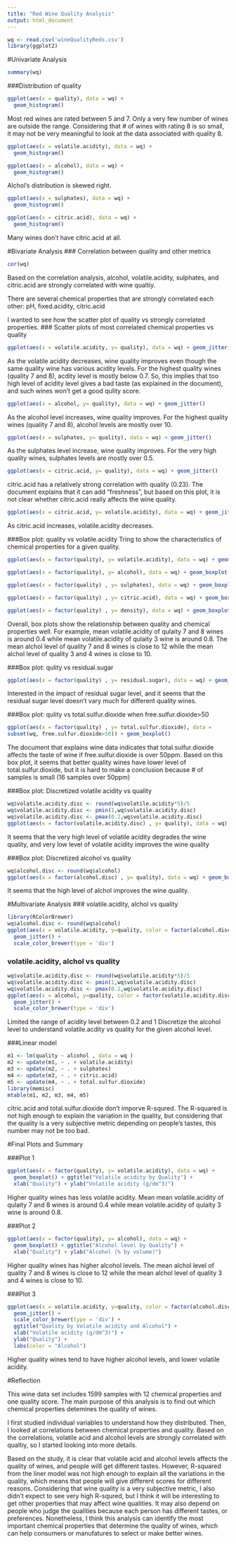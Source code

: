 ```yaml
---
title: "Red Wine Quality Analysis"
output: html_document
---
```


```r
wq <- read.csv('wineQualityReds.csv')
library(ggplot2)
```

#Univariate Analysis
```r
summary(wq)
```

###Distribution of quality
```r
ggplot(aes(x = quality), data = wq) +
  geom_histogram()
```

Most red wines are rated between 5 and 7. Only a very few number of wines are outside the range. Considering that # of wines with rating 8 is so small, it may not be very meaningful to look at the data associated with quality 8. 

```r
ggplot(aes(x = volatile.acidity), data = wq) +
  geom_histogram() 

ggplot(aes(x = alcohol), data = wq) +
  geom_histogram() 
```

Alchol's distribution is skewed right.

```r
ggplot(aes(x = sulphates), data = wq) +
  geom_histogram() 

ggplot(aes(x = citric.acid), data = wq) +
  geom_histogram() 
```

Many wines don't have citric.acid at all.


#Bivariate Analysis
### Correlation between quality and other metrics
```r
cor(wq)
```

Based on the correlation analysis, alcohol, volatile.acidity, sulphates, and citric.acid are strongly correlated with wine qualtiy. 

There are several chemical properties that are strongly correlated each other: pH, fixed.acidity, citric.acid

I wanted to see how the scatter plot of quality vs strongly correlated properties.
### Scatter plots of most correlated chemical properties vs quality

```r
ggplot(aes(x = volatile.acidity, y= quality), data = wq) + geom_jitter()
```

As the volatile acidity decreases, wine quality improves even though the same quality wine has various acidity levels. For the highest quality wines (quality 7 and 8), acdity level is mostly below 0.7. So, this implies that too high level of acidity level gives a bad taste (as explained in the document), and such wines won't get a good qulity score.

```r
ggplot(aes(x = alcohol, y= quality), data = wq) + geom_jitter()
```

As the alcohol level increases, wine quality improves. For the highest quality wines (quality 7 and 8), alcohol levels are mostly over 10. 

```r
ggplot(aes(x = sulphates, y= quality), data = wq) + geom_jitter()
```

As the sulphates level increase, wine quality improves. For the very high quality wines, sulphates levels are mostly over 0.5.

```r
ggplot(aes(x = citric.acid, y= quality), data = wq) + geom_jitter()
```

citric.acid has a relatively strong correlation with quality (0.23). The document explains that it can add "freshness", but based on this plot, it is not clear whether citric.acid really affects the wine quality.

```r
ggplot(aes(x = citric.acid, y= volatile.acidity), data = wq) + geom_jitter()
```

As citric.acid increases, volatile.acidity decreases. 

###Box plot: quality vs volatile.acidity
Tring to show the characteristics of chemical properties for a given quality. 

```r
ggplot(aes(x = factor(quality), y= volatile.acidity), data = wq) + geom_boxplot()

ggplot(aes(x = factor(quality), y= alcohol), data = wq) + geom_boxplot()

ggplot(aes(x = factor(quality) , y= sulphates), data = wq) + geom_boxplot() 

ggplot(aes(x = factor(quality) , y= citric.acid), data = wq) + geom_boxplot() 

ggplot(aes(x = factor(quality) , y= density), data = wq) + geom_boxplot() 
```

Overall, box plots show the relationship between quality and chemical properties well. For example, mean volatile.acidity of qulaity 7 and 8 wines is around 0.4 while mean volatile.acidity of qulaity 3 wine is around 0.8. The mean alchol level of quality 7 and 8 wines is close to 12 while the mean alchol level of quality 3 and 4 wines is close to 10.

###Box plot: qulity vs residual.sugar
```r
ggplot(aes(x = factor(quality) , y= residual.sugar), data = wq) + geom_boxplot() 
```

Interested in the impact of residual sugar level, and it seems that the residual sugar level doesn't vary much for different quality wines.

###Box plot: qulity vs total.sulfur.dioxide when free.sulfur.dioxide>50
```r
ggplot(aes(x = factor(quality) , y= total.sulfur.dioxide), data = 
subset(wq, free.sulfur.dioxide>50)) + geom_boxplot() 
```

The document that explains wine data indicates that total.sulfur.dioxide affects the taste of wine if free.sulfur.dioxide is over 50ppm. Based on this box plot, it seems that better quality wines have lower level of total.sulfur.dioxide, but it is hard to make a conclusion because # of samples is small (16 samples over 50ppm)

###Box plot: Discretized volatile acidity vs quality

```r
wq$volatile.acidity.disc <- round(wq$volatile.acidity*5)/5
wq$volatile.acidity.disc <- pmin(1,wq$volatile.acidity.disc)
wq$volatile.acidity.disc <- pmax(0.2,wq$volatile.acidity.disc)
ggplot(aes(x = factor(volatile.acidity.disc) , y= quality), data = wq) + geom_boxplot() 
```

It seems that the very high level of volatile acidity degrades the wine quality, and very low level of volatile acidity improves the wine quality

###Box plot: Discretized alcohol vs quality

```r
wq$alcohol.disc <- round(wq$alcohol)
ggplot(aes(x = factor(alcohol.disc) , y= quality), data = wq) + geom_boxplot() 
```

It seems that the  high level of alchol improves the wine quality. 

#Multivariate Analysis
### volatile.acidity, alchol vs quality
```r
library(RColorBrewer)
wq$alcohol.disc <- round(wq$alcohol)
ggplot(aes(x = volatile.acidity, y=quality, color = factor(alcohol.disc)), data = wq) +
  geom_jitter() +
  scale_color_brewer(type = 'div')
```

### volatile.acidity, alchol vs quality
```r
wq$volatile.acidity.disc <- round(wq$volatile.acidity*5)/5
wq$volatile.acidity.disc <- pmin(1,wq$volatile.acidity.disc)
wq$volatile.acidity.disc <- pmax(0.2,wq$volatile.acidity.disc)
ggplot(aes(x = alcohol, y=quality, color = factor(volatile.acidity.disc)), data = wq) +
  geom_jitter() +
  scale_color_brewer(type = 'div')
```

Limited the range of acidity level between 0.2 and 1
Discretize the alcohol level to understand volatile.acdity vs quality for the given alcohol level. 

###Linear model

```r
m1 <- lm(quality ~ alcohol , data = wq )
m2 <- update(m1, ~ . + volatile.acidity)
m3 <- update(m2, ~ . + sulphates)
m4 <- update(m3, ~ . + citric.acid)
m5 <- update(m4, ~ . + total.sulfur.dioxide)
library(memisc)
mtable(m1, m2, m3, m4, m5)
```

citric.acid and total.sulfur.dioxide don't imporve R-squred. The R-squared is not high enough to explain the variation in the quality, but considering that the quality is a very subjective metric depending on people's tastes, this number may not be too bad. 

#Final Plots and Summary

###Plot 1
```r
ggplot(aes(x = factor(quality), y= volatile.acidity), data = wq) +     
  geom_boxplot() + ggtitle("Volatile acidity by Quality") + 
  xlab("Quality") + ylab("Volatile acidity (g/dm^3)") 
```

Higher quality wines has less volatile acidity. Mean mean volatile.acidity of qulaity 7 and 8 wines is around 0.4 while mean volatile.acidity of qulaity 3 wine is around 0.8. 

###Plot 2
```r
ggplot(aes(x = factor(quality), y= alcohol), data = wq) + 
  geom_boxplot() + ggtitle("Alcohol level by Quality") + 
  xlab("Quality") + ylab("Alcohol (% by volume)") 
```

Higher quality wines has higher alcohol levels. The mean alchol level of quality 7 and 8 wines is close to 12 while the mean alchol level of quality 3 and 4 wines is close to 10.

###Plot 3
```r
ggplot(aes(x = volatile.acidity, y=quality, color = factor(alcohol.disc)), data = wq) +
  geom_jitter() +
  scale_color_brewer(type = 'div') +
  ggtitle("Quality by Volatile acidity and Alcohol") +
  xlab("Volatile acidity (g/dm^3)") +
  ylab("Quality") +
  labs(color = "Alcohol")
```

Higher quality wines tend to have higher alcohol levels, and lower volatile acidity.

#Reflection

This wine data set includes 1599 samples with 12 chemical properties and one quality score. The main purpose of this analysis is to find out which chemical properties detemines the quality of wines.

I first studied individual variables to understand how they distributed. Then, I looked at correlations between chemical properties and quality. Based on the correlations, volatile acid and alcohol levels are strongly correlated with qualtiy, so I started looking into more details. 

Based on the study, it is clear that volatile acid and alcohol levels affects the quality of wines, and people willl get different tastes. However, R-squared from the liner model was not high enough to explain all the variations in the quality, which means that people will give different scores for different reasons. Considering that wine quality is a very subjective metric, I also didn't expect to see very high R-squred, but I think it will be interesting to get other properties that may affect wine qualities. It may also depend on people who judge the qualities because each person has different tastes, or preferences. Nonetheless, I think this analysis can identify the most important chemical properties that determine the quality of wines, which can help consumers or manufatures to select or make better wines.